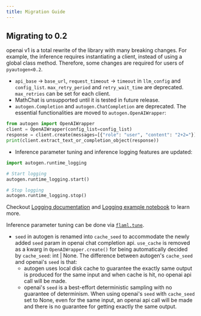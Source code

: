 ```yaml
---
title: Migration Guide
---
```


## Migrating to 0.2

openai v1 is a total rewrite of the library with many breaking changes. For example, the inference requires instantiating a client, instead of using a global class method.
Therefore, some changes are required for users of `pyautogen<0.2`.

- `api_base` -> `base_url`, `request_timeout` -> `timeout` in `llm_config` and `config_list`. `max_retry_period` and `retry_wait_time` are deprecated. `max_retries` can be set for each client.
- MathChat is unsupported until it is tested in future release.
- `autogen.Completion` and `autogen.ChatCompletion` are deprecated. The essential functionalities are moved to `autogen.OpenAIWrapper`:

```python
from autogen import OpenAIWrapper
client = OpenAIWrapper(config_list=config_list)
response = client.create(messages=[{"role": "user", "content": "2+2="}])
print(client.extract_text_or_completion_object(response))
```

- Inference parameter tuning and inference logging features are updated:

```python
import autogen.runtime_logging

# Start logging
autogen.runtime_logging.start()

# Stop logging
autogen.runtime_logging.stop()
```

Checkout [Logging documentation](/docs/Use-Cases/enhanced_inference#logging) and [Logging example notebook](https://github.com/os1ai/os1/blob/main/notebook/agentchat_logging.ipynb) to learn more.

Inference parameter tuning can be done via [`flaml.tune`](https://microsoft.github.io/FLAML/docs/Use-Cases/Tune-User-Defined-Function).

- `seed` in autogen is renamed into `cache_seed` to accommodate the newly added `seed` param in openai chat completion api. `use_cache` is removed as a kwarg in `OpenAIWrapper.create()` for being automatically decided by `cache_seed`: int | None. The difference between autogen's `cache_seed` and openai's `seed` is that:
  - autogen uses local disk cache to guarantee the exactly same output is produced for the same input and when cache is hit, no openai api call will be made.
  - openai's `seed` is a best-effort deterministic sampling with no guarantee of determinism. When using openai's `seed` with `cache_seed` set to None, even for the same input, an openai api call will be made and there is no guarantee for getting exactly the same output.
